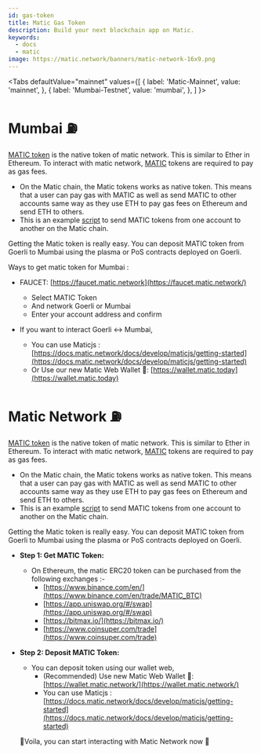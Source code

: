 ```yaml
---
id: gas-token
title: Matic Gas Token
description: Build your next blockchain app on Matic.
keywords:
  - docs
  - matic
image: https://matic.network/banners/matic-network-16x9.png 
---
```


<Tabs
  defaultValue="mainnet"
  values={[
    { label: 'Matic-Mainnet', value: 'mainnet', },
    { label: 'Mumbai-Testnet', value: 'mumbai', },
  ]
}>
<TabItem value="mumbai">

# Mumbai :fuelpump: 
[MATIC token](https://etherscan.io/token/0x7D1AfA7B718fb893dB30A3aBc0Cfc608AaCfeBB0) is the native token of matic network. This is similar to Ether in Ethereum. To interact with  matic network, [MATIC](https://etherscan.io/token/0x7D1AfA7B718fb893dB30A3aBc0Cfc608AaCfeBB0) tokens are required to pay as gas fees.

- On the Matic chain, the Matic tokens works as native token. This means that a user can pay gas with MATIC as well as send MATIC to other accounts same way as they use ETH to pay gas fees on Ethereum and send ETH to others.
- This is an example [script](https://gist.github.com/rahuldamodar94/ea3bc4c551e6fc2d318767dcd7e5bffe) to send MATIC tokens from one account to another on the Matic chain.

Getting the Matic token is really easy. You can deposit MATIC token from Goerli to Mumbai using the plasma or PoS contracts deployed on Goerli. 

Ways to get matic token for Mumbai :

- FAUCET: [https://faucet.matic.network](https://faucet.matic.network/)
    - Select MATIC Token
    - And network Goerli or Mumbai
    - Enter your account address and confirm

- If you want to interact Goerli ↔ Mumbai,
    - You can use Maticjs : [https://docs.matic.network/docs/develop/maticjs/getting-started](https://docs.matic.network/docs/develop/maticjs/getting-started)
    - Or Use our new Matic Web Wallet 🎉: [https://wallet.matic.today](https://wallet.matic.today)

</TabItem>
<TabItem value="mainnet">

# Matic Network :fuelpump: 
[MATIC token](https://etherscan.io/token/0x7D1AfA7B718fb893dB30A3aBc0Cfc608AaCfeBB0) is the native token of matic network. This is similar to Ether in Ethereum. To interact with  matic network, [MATIC](https://etherscan.io/token/0x7D1AfA7B718fb893dB30A3aBc0Cfc608AaCfeBB0) tokens are required to pay as gas fees.

- On the Matic chain, the Matic tokens works as native token. This means that a user can pay gas with MATIC as well as send MATIC to other accounts same way as they use ETH to pay gas fees on Ethereum and send ETH to others.
- This is an example [script](https://gist.github.com/rahuldamodar94/ea3bc4c551e6fc2d318767dcd7e5bffe) to send MATIC tokens from one account to another on the Matic chain.

Getting the Matic token is really easy. You can deposit MATIC token from Goerli to Mumbai using the plasma or PoS contracts deployed on Goerli. 

- **Step 1: Get MATIC Token:**
    - On Ethereum, the matic ERC20 token can be purchased from the following exchanges :-
        - [https://www.binance.com/en/](https://www.binance.com/en/trade/MATIC_BTC)
        - [https://app.uniswap.org/#/swap](https://app.uniswap.org/#/swap)
        - [https://bitmax.io/](https://bitmax.io/)
        - [https://www.coinsuper.com/trade](https://www.coinsuper.com/trade)
- **Step 2: Deposit MATIC Token:**
    - You can deposit token using our wallet web,
        - (Recommended) Use new Matic Web Wallet 🎉: [https://wallet.matic.network/](https://wallet.matic.network/)
        - You can use Maticjs : [https://docs.matic.network/docs/develop/maticjs/getting-started](https://docs.matic.network/docs/develop/maticjs/getting-started)

  🎉Voila, you can start interacting with Matic Network now 🎉

</TabItem>
</Tabs>
